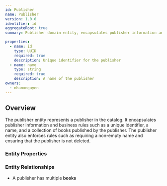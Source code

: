 ```yaml
---
id: Publisher
name: Publisher
version: 1.0.0
identifier: id
aggregateRoot: true
summary: Publisher domain entity, encapsulates publisher information and business rules

properties:
  - name: id
    type: UUID
    required: true
    description: Unique identifier for the publisher
  - name: name
    type: string
    required: true
    description: A name of the publisher
owners:
  - nhanxnguyen
---
```


## Overview

The publisher entity represents a publisher in the catalog. It encapsulates publisher information and business rules such as a unique identifier, a name, and a collection of books published by the publisher. The publisher entity also enforces rules such as requiring a non-empty name and ensuring that the publisher is not deleted.

### Entity Properties

<EntityPropertiesTable />

### Entity Relationships

- A publisher has multiple **books**
